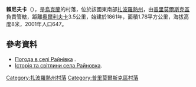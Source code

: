 {{coord|46|40|50|N|35|58|7|E|scale:100000|display=title}}

'''賴尼夫卡'''（{{lang-uk|Райнівка}}），是[[烏克蘭|烏克蘭]]的村落，位於該國東南部[[扎波羅熱州|扎波羅熱州]]，由[[普里莫爾斯克區|普里莫爾斯克區]]負責管轄，距離[[奧爾利夫卡_(普里莫爾斯克區)|奧爾利夫卡]]3.5公里，始建於1861年，面積1.78平方公里，海拔高度8米，2001年人口647。

==參考資料==
* [http://weather.in.ua/ua/zaporozhskaja/22088 Погода в селі Райнівка] {{Wayback|url=http://weather.in.ua/ua/zaporozhskaja/22088 |date=20160305090133 }}.
* [http://themistokle.livejournal.com/ Історія та світлини села Райновка].

[[Category:扎波羅熱州村落|Category:扎波羅熱州村落]]
[[Category:普里莫爾斯克區村落|Category:普里莫爾斯克區村落]]


{{Zaporizhia-geo-stub}}